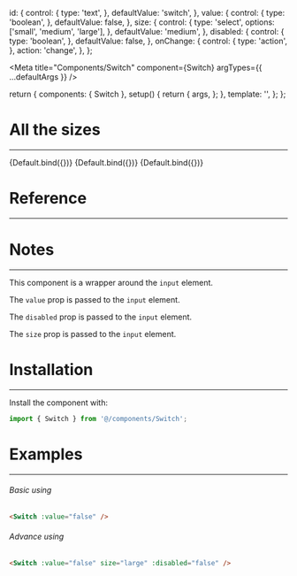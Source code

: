 

  id: {
    control: {
      type: 'text',
    },
    defaultValue: 'switch',
  },
  value: {
    control: {
      type: 'boolean',
    },
    defaultValue: false,
  },
  size: {
    control: {
      type: 'select',
      options: ['small', 'medium', 'large'],
    },
    defaultValue: 'medium',
  },
  disabled: {
    control: {
      type: 'boolean',
    },
    defaultValue: false,
  },
  onChange: {
    control: {
      type: 'action',
    },
    action: 'change',
  },
};

<Meta
  title="Components/Switch"
  component={Switch}
  argTypes={{ ...defaultArgs }}
/>

  return {
    components: { Switch },
    setup() {
      return {
        args,
      };
    },
    template: '<Switch v-bind="args" />',
  };
};

# All the sizes

<hr />

<Canvas>
  <Story
    name="Small"
    argTypes={{ ...Default.argTypes }}
    args={{
      value: false,
      size: 'small',
    }}
  >
    {Default.bind({})}
  </Story>
  <Story
    name="Medium"
    argTypes={{ ...Default.argTypes }}
    args={{
      value: false,
      size: 'medium',
    }}
  >
    {Default.bind({})}
  </Story>
  <Story
    name="Large"
    argTypes={{ ...Default.argTypes }}
    args={{
      value: false,
      size: 'large',
    }}
  >
    {Default.bind({})}
  </Story>
</Canvas>

# Reference

<hr />

<ArgsTable props={Default.argTypes} />

# Notes

<hr />
<p>
  This component is a wrapper around the <code>input</code> element.
</p>
<p>
  The <code>value</code> prop is passed to the <code>input</code> element.
</p>
<p>
  The <code>disabled</code> prop is passed to the <code>input</code> element.
</p>
<p>
  The <code>size</code> prop is passed to the <code>input</code> element.
</p>

# Installation

<hr />

<p>Install the component with:</p>

```js
import { Switch } from '@/components/Switch';
```

# Examples

<hr />

<h6>Basic using</h6>

```html
<Switch :value="false" />
```

<h6>Advance using</h6>

```html
<Switch :value="false" size="large" :disabled="false" />
```
